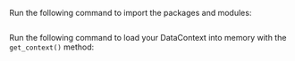 
Run the following command to import the packages and modules:

```python name="tests/integration/docusaurus/connecting_to_your_data/cloud/s3/pandas/inferred_and_runtime_yaml_example.py imports"
```

Run the following command to load your DataContext into memory with the `get_context()` method:

```python name="tests/integration/docusaurus/connecting_to_your_data/cloud/s3/pandas/inferred_and_runtime_yaml_example.py get_context"
```
